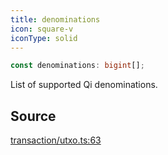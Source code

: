```yaml
---
title: denominations
icon: square-v
iconType: solid
---
```


```ts
const denominations: bigint[];
```

List of supported Qi denominations.

## Source

[transaction/utxo.ts:63](https://github.com/dominant-strategies/quais.js/blob/c523dd62336b397db22e917054b8a36177cabf46/src/transaction/utxo.ts#L63)

